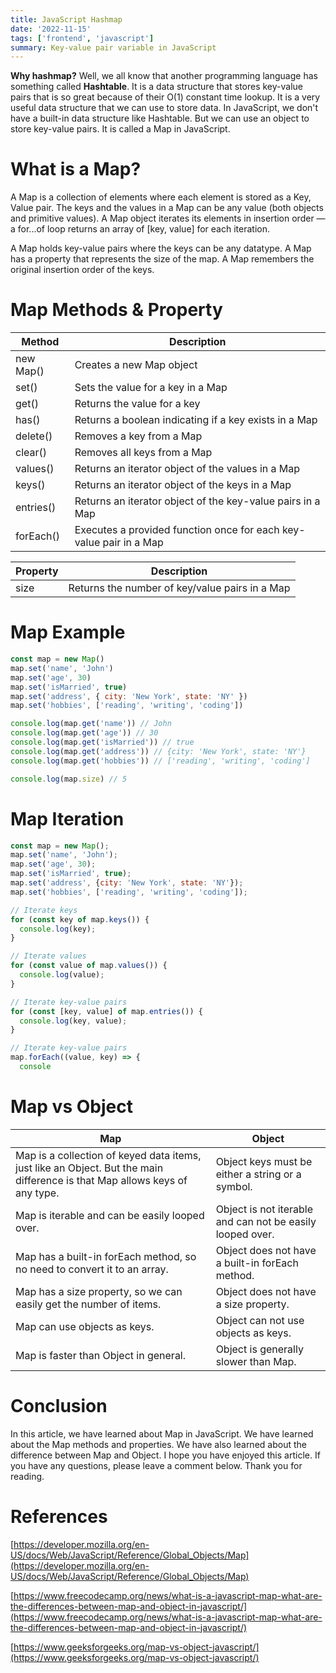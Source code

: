```yaml
---
title: JavaScript Hashmap
date: '2022-11-15'
tags: ['frontend', 'javascript']
summary: Key-value pair variable in JavaScript
---
```


**Why hashmap?** Well, we all know that another programming language has something called **Hashtable**. It is a data structure that stores key-value pairs that is so great because of their O(1) constant time lookup. It is a very useful data structure that we can use to store data. In JavaScript, we don't have a built-in data structure like Hashtable. But we can use an object to store key-value pairs. It is called a Map in JavaScript.

# What is a Map?

A Map is a collection of elements where each element is stored as a Key, Value pair. The keys and the values in a Map can be any value (both objects and primitive values). A Map object iterates its elements in insertion order — a for...of loop returns an array of [key, value] for each iteration.

A Map holds key-value pairs where the keys can be any datatype. A Map has a property that represents the size of the map. A Map remembers the original insertion order of the keys.

# Map Methods & Property

| Method    | Description                                                        |
| --------- | ------------------------------------------------------------------ |
| new Map() | Creates a new Map object                                           |
| set()     | Sets the value for a key in a Map                                  |
| get()     | Returns the value for a key                                        |
| has()     | Returns a boolean indicating if a key exists in a Map              |
| delete()  | Removes a key from a Map                                           |
| clear()   | Removes all keys from a Map                                        |
| values()  | Returns an iterator object of the values in a Map                  |
| keys()    | Returns an iterator object of the keys in a Map                    |
| entries() | Returns an iterator object of the key-value pairs in a Map         |
| forEach() | Executes a provided function once for each key-value pair in a Map |

| Property | Description                                    |
| -------- | ---------------------------------------------- |
| size     | Returns the number of key/value pairs in a Map |

# Map Example

```javascript
const map = new Map()
map.set('name', 'John')
map.set('age', 30)
map.set('isMarried', true)
map.set('address', { city: 'New York', state: 'NY' })
map.set('hobbies', ['reading', 'writing', 'coding'])

console.log(map.get('name')) // John
console.log(map.get('age')) // 30
console.log(map.get('isMarried')) // true
console.log(map.get('address')) // {city: 'New York', state: 'NY'}
console.log(map.get('hobbies')) // ['reading', 'writing', 'coding']

console.log(map.size) // 5
```

# Map Iteration

```javascript
const map = new Map();
map.set('name', 'John');
map.set('age', 30);
map.set('isMarried', true);
map.set('address', {city: 'New York', state: 'NY'});
map.set('hobbies', ['reading', 'writing', 'coding']);

// Iterate keys
for (const key of map.keys()) {
  console.log(key);
}

// Iterate values
for (const value of map.values()) {
  console.log(value);
}

// Iterate key-value pairs
for (const [key, value] of map.entries()) {
  console.log(key, value);
}

// Iterate key-value pairs
map.forEach((value, key) => {
  console
```

# Map vs Object

| Map                                                                                                                        | Object                                                    |
| -------------------------------------------------------------------------------------------------------------------------- | --------------------------------------------------------- |
| Map is a collection of keyed data items, just like an Object. But the main difference is that Map allows keys of any type. | Object keys must be either a string or a symbol.          |
| Map is iterable and can be easily looped over.                                                                             | Object is not iterable and can not be easily looped over. |
| Map has a built-in forEach method, so no need to convert it to an array.                                                   | Object does not have a built-in forEach method.           |
| Map has a size property, so we can easily get the number of items.                                                         | Object does not have a size property.                     |
| Map can use objects as keys.                                                                                               | Object can not use objects as keys.                       |
| Map is faster than Object in general.                                                                                      | Object is generally slower than Map.                      |

# Conclusion

In this article, we have learned about Map in JavaScript. We have learned about the Map methods and properties. We have also learned about the difference between Map and Object. I hope you have enjoyed this article. If you have any questions, please leave a comment below. Thank you for reading.

# References

[https://developer.mozilla.org/en-US/docs/Web/JavaScript/Reference/Global_Objects/Map](https://developer.mozilla.org/en-US/docs/Web/JavaScript/Reference/Global_Objects/Map)

[https://www.freecodecamp.org/news/what-is-a-javascript-map-what-are-the-differences-between-map-and-object-in-javascript/](https://www.freecodecamp.org/news/what-is-a-javascript-map-what-are-the-differences-between-map-and-object-in-javascript/)

[https://www.geeksforgeeks.org/map-vs-object-javascript/](https://www.geeksforgeeks.org/map-vs-object-javascript/)
